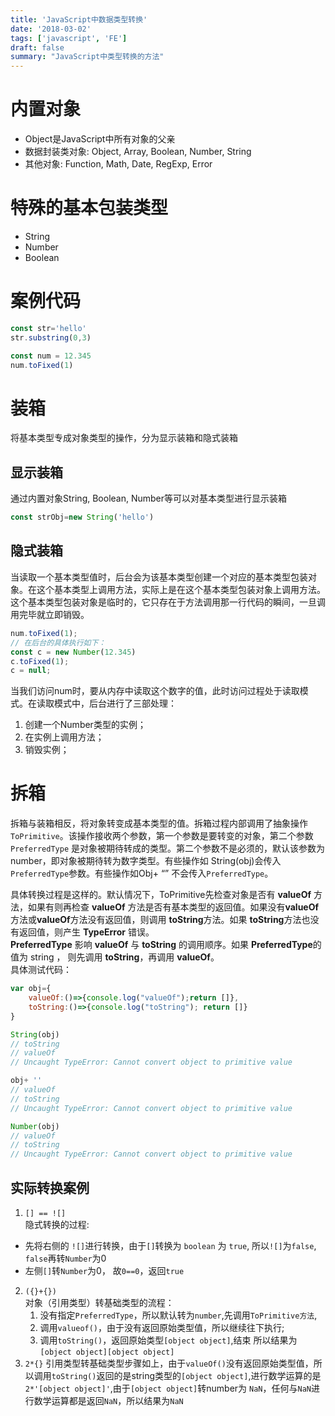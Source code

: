 ```yaml
---
title: 'JavaScript中数据类型转换'
date: '2018-03-02'
tags: ['javascript', 'FE']
draft: false
summary: "JavaScript中类型转换的方法"
---
```


# 内置对象  

- Object是JavaScript中所有对象的父亲
- 数据封装类对象: Object, Array, Boolean, Number, String
- 其他对象: Function, Math, Date, RegExp, Error

# 特殊的基本包装类型

- String
- Number
- Boolean

# 案例代码

```javascript
const str='hello'
str.substring(0,3)

const num = 12.345
num.toFixed(1)
```

# 装箱  

将基本类型专成对象类型的操作，分为显示装箱和隐式装箱

## 显示装箱  

通过内置对象String, Boolean, Number等可以对基本类型进行显示装箱

```javascript
const strObj=new String('hello')
```

## 隐式装箱  

当读取一个基本类型值时，后台会为该基本类型创建一个对应的基本类型包装对象。在这个基本类型上调用方法，实际上是在这个基本类型包装对象上调用方法。这个基本类型包装对象是临时的，它只存在于方法调用那一行代码的瞬间，一旦调用完毕就立即销毁。

```javascript
num.toFixed(1);
// 在后台的具体执行如下：
const c = new Number(12.345)
c.toFixed(1);
c = null;
```

当我们访问num时，要从内存中读取这个数字的值，此时访问过程处于读取模式。在读取模式中，后台进行了三部处理：

1. 创建一个Number类型的实例；
2. 在实例上调用方法；
3. 销毁实例；

# 拆箱  

拆箱与装箱相反，将对象转变成基本类型的值。拆箱过程内部调用了抽象操作 `ToPrimitive`。该操作接收两个参数，第一个参数是要转变的对象，第二个参数 `PreferredType` 是对象被期待转成的类型。第二个参数不是必须的，默认该参数为number，即对象被期待转为数字类型。有些操作如 String(obj)会传入 `PreferredType`参数。有些操作如Obj+ “” 不会传入`PreferredType`。  
 
 
具体转换过程是这样的。默认情况下，ToPrimitive先检查对象是否有 **valueOf** 方法，如果有则再检查 **valueOf** 方法是否有基本类型的返回值。如果没有**valueOf**方法或**valueOf**方法没有返回值，则调用 **toString**方法。如果 **toString**方法也没有返回值，则产生 **TypeError** 错误。  
**PreferredType** 影响 **valueOf** 与 **toString** 的调用顺序。如果 **PreferredType**的值为 string ， 则先调用 **toString**，再调用 **valueOf**。  
具体测试代码：

```javascript
var obj={
    valueOf:()=>{console.log("valueOf");return []},
    toString:()=>{console.log("toString"); return []}
}

String(obj)
// toString
// valueOf
// Uncaught TypeError: Cannot convert object to primitive value

obj+ ''
// valueOf
// toString
// Uncaught TypeError: Cannot convert object to primitive value

Number(obj)
// valueOf
// toString
// Uncaught TypeError: Cannot convert object to primitive value
```

## 实际转换案例

1. `[] == ![]`  
隐式转换的过程:

- 先将右侧的 `![]`进行转换，由于`[]`转换为 `boolean` 为 `true`, 所以`![]`为`false`, `false`再转`Number`为0
- 左侧`[]`转`Number`为0， 故`0==0`，返回`true`

2. `({}+{})`  
   对象（引用类型）转基础类型的流程：  
   1. 没有指定`PreferredType`，所以默认转为`number`,先调用`ToPrimitive方法`,
   2. 调用`valueof()`，由于没有返回原始类型值，所以继续往下执行;
   3. 调用`toString()`，返回原始类型`[object object]`,结束
   所以结果为`[object object][object object]`
3. `2*{}`
   引用类型转基础类型步骤如上，由于`valueOf()`没有返回原始类型值，所以调用`toString()`返回的是string类型的`[object object]`,进行数学运算的是 `2*'[object object]'`,由于`[object object]`转number为 `NaN`，任何与`NaN`进行数学运算都是返回`NaN`，所以结果为`NaN`
